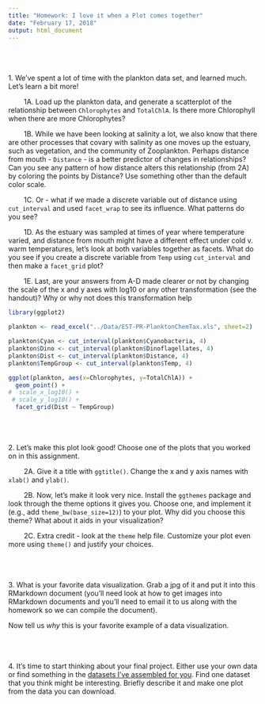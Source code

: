 ```yaml
---
title: "Homework: I love it when a Plot comes together"
date: "February 17, 2018"
output: html_document
---
```


<br><br><br>
1. We've spent a lot of time with the plankton data set, and learned much. Let's learn a bit more!

&nbsp;&nbsp;&nbsp;&nbsp;&nbsp;&nbsp;&nbsp; 1A. Load up the plankton data, and generate a scatterplot of the relationship between `Chlorophytes` and `TotalChlA`.  Is there more Chlorophyll when there are more Chlorophytes?
   
&nbsp;&nbsp;&nbsp;&nbsp;&nbsp;&nbsp;&nbsp;   1B. While we have been looking at salinity a lot, we also know that there are other processes that covary with salinity as one moves up the estuary, such as vegetation, and the community of Zooplankton. Perhaps distance from mouth - `Distance` - is a better predictor of changes in relationships?  Can you see any pattern of how distance alters this relationship (from 2A) by coloring the points by Distance? Use something other than the default color scale.
   
&nbsp;&nbsp;&nbsp;&nbsp;&nbsp;&nbsp;&nbsp;   1C. Or - what if we made a discrete variable out of distance using `cut_interval` and used `facet_wrap` to see its influence. What patterns do you see?
   
&nbsp;&nbsp;&nbsp;&nbsp;&nbsp;&nbsp;&nbsp;   1D. As the estuary was sampled at times of year where temperature varied, and distance from mouth might have a different effect under cold v. warm temperatures, let's look at both variables together as facets. What do you see if you create a discrete variable from `Temp` using `cut_interval` and then make a `facet_grid` plot?
   
&nbsp;&nbsp;&nbsp;&nbsp;&nbsp;&nbsp;&nbsp;   1E. Last, are your answers from A-D made clearer or not by changing the scale of the x and y axes with log10 or any other transformation (see the handout)? Why or why not does this transformation help
```r
library(ggplot2)

plankton <- read_excel("../Data/EST-PR-PlanktonChemTax.xls", sheet=2)

plankton$Cyan <- cut_interval(plankton$Cyanobacteria, 4)
plankton$Dino <- cut_interval(plankton$Dinoflagellates, 4)
plankton$Dist <- cut_interval(plankton$Distance, 4)
plankton$TempGroup <- cut_interval(plankton$Temp, 4)

ggplot(plankton, aes(x=Chlorophytes, y=TotalChlA)) +
  geom_point() + 
#  scale_x_log10() +
 # scale_y_log10() +
  facet_grid(Dist ~ TempGroup)


```

<br><br><br>
2. Let's make this plot look good! Choose one of the plots that you worked on in this assignment.

&nbsp;&nbsp;&nbsp;&nbsp;&nbsp;&nbsp;&nbsp;  2A. Give it a title with `ggtitle()`. Change the x and y axis names with `xlab()` and `ylab()`. 
  
&nbsp;&nbsp;&nbsp;&nbsp;&nbsp;&nbsp;&nbsp;  2B. Now, let's make it look very nice. Install the `ggthemes` package and look through the theme options it gives you. Choose one, and implement it (e.g., add `theme_bw(base_size=12)`) to your plot. Why did you choose this theme? What about it aids in your visualization?
  
&nbsp;&nbsp;&nbsp;&nbsp;&nbsp;&nbsp;&nbsp; 2C. Extra credit - look at the `theme` help file. Customize your plot even more using `theme()` and justify your choices.


<br><br><br>
3. What is your favorite data visualization. Grab a jpg of it and put it into this RMarkdown document (you'll need look at how to get images into RMarkdown documents and you'll need to email it to us along with the homework so we can compile the document).

  Now tell us *why* this is your favorite example of a data visualization.
  
  
<br><br><br>
4. It's time to start thinking about your final project. Either use your own data or find something in the [datasets I've assembled for you](../datasets.html). Find one dataset that you think might be interesting. Briefly describe it and make one plot from the data you can download.
